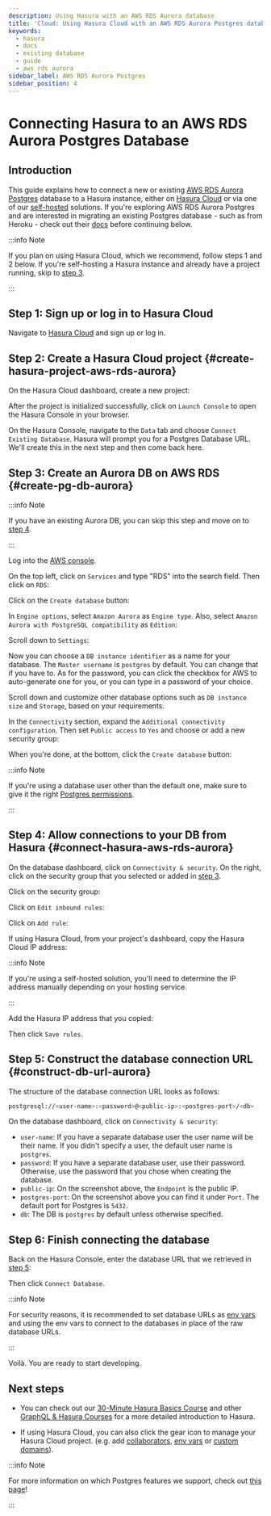 ```yaml
---
description: Using Hasura with an AWS RDS Aurora database
title: 'Cloud: Using Hasura Cloud with an AWS RDS Aurora Postgres database'
keywords:
  - hasura
  - docs
  - existing database
  - guide
  - aws rds aurora
sidebar_label: AWS RDS Aurora Postgres
sidebar_position: 4
---
```



# Connecting Hasura to an AWS RDS Aurora Postgres Database

## Introduction

This guide explains how to connect a new or existing [AWS RDS Aurora Postgres](https://aws.amazon.com/rds/aurora/)
database to a Hasura instance, either on [Hasura Cloud](https://cloud.hasura.io) or via one of our
[self-hosted](/deployment/deployment-guides/index.mdx) solutions. If you're exploring AWS RDS Aurora Postgres and are interested
in migrating an existing Postgres database - such as from Heroku - check out their
[docs](https://docs.aws.amazon.com/AmazonRDS/latest/AuroraUserGuide/AuroraPostgreSQL.Migrating.html) before continuing
below.

:::info Note

If you plan on using Hasura Cloud, which we recommend, follow steps 1 and 2 below. If you're self-hosting a Hasura instance and
already have a project running, skip to [step 3](#create-pg-db-aurora).

:::

## Step 1: Sign up or log in to Hasura Cloud

Navigate to [Hasura Cloud](https://cloud.hasura.io/signup/?pg=docs&plcmt=body&cta=navigate-to-hasura-cloud&tech=default)
and sign up or log in.

## Step 2: Create a Hasura Cloud project {#create-hasura-project-aws-rds-aurora}

On the Hasura Cloud dashboard, create a new project:

<Thumbnail src="/img/cloud-dbs/create-hasura-cloud-project.png" alt="Create Hasura Cloud project" width="1000px" />

After the project is initialized successfully, click on `Launch Console` to open the Hasura Console in your browser.

On the Hasura Console, navigate to the `Data` tab and choose `Connect Existing Database`. Hasura will prompt you for a
Postgres Database URL. We'll create this in the next step and then come back here.

<Thumbnail src="/img/cloud-dbs/existing-db-setup.png" alt="Hasura Cloud database setup" width="700px" />

## Step 3: Create an Aurora DB on AWS RDS {#create-pg-db-aurora}

:::info Note

If you have an existing Aurora DB, you can skip this step and move on to [step 4](#connect-hasura-aws-rds-aurora).

:::

Log into the [AWS console](https://console.aws.amazon.com//).

On the top left, click on `Services` and type "RDS" into the search field. Then click on `RDS`:

<Thumbnail src="/img/cloud-dbs/aws/search-for-rds.png" alt="Navigate to RDS in AWS" width="1000px" />

Click on the `Create database` button:

<Thumbnail src="/img/cloud-dbs/aws/create-database.png" alt="Create database in AWS" width="1000px" />

In `Engine options`, select `Amazon Aurora` as `Engine type`. Also, select `Amazon Aurora with PostgreSQL compatibility`
as `Edition`:

<Thumbnail
  src="/img/cloud-dbs/aws/aurora/rds-select-aurora.png"
  alt="Select Aurora for RDS instance on AWS"
  width="600px"
/>

Scroll down to `Settings`:

<Thumbnail src="/img/cloud-dbs/aws/rds-settings.png" alt="Settings for RDS instance on AWS" width="600px" />

Now you can choose a `DB instance identifier` as a name for your database. The `Master username` is `postgres` by
default. You can change that if you have to. As for the password, you can click the checkbox for AWS to auto-generate
one for you, or you can type in a password of your choice.

Scroll down and customize other database options such as `DB instance size` and `Storage`, based on your requirements.

In the `Connectivity` section, expand the `Additional connectivity configuration`. Then set `Public access` to `Yes` and
choose or add a new security group:

<Thumbnail src="/img/cloud-dbs/aws/rds-connectivity.png" alt="Connectivity for RDS instance on AWS" width="600px" />

When you're done, at the bottom, click the `Create database` button:

<Thumbnail src="/img/cloud-dbs/aws/rds-click-create.png" alt="Create RDS instance on AWS" width="700px" />

:::info Note

If you're using a database user other than the default one, make sure to give it the right
[Postgres permissions](/deployment/postgres-requirements.mdx#postgres-permissions).

:::

## Step 4: Allow connections to your DB from Hasura {#connect-hasura-aws-rds-aurora}

On the database dashboard, click on `Connectivity & security`. On the right, click on the security group that you
selected or added in [step 3](#create-pg-aws-rds-aurora).

<Thumbnail
  src="/img/cloud-dbs/aws/aurora/find-security-group.png"
  alt="Find the security group on AWS RDS"
  width="1000px"
/>

Click on the security group:

<Thumbnail src="/img/cloud-dbs/aws/select-security-group.png" alt="Click on the security group" width="1000px" />

Click on `Edit inbound rules`:

<Thumbnail src="/img/cloud-dbs/aws/inbound-rules.png" alt="Edit inbound rules for AWS RDS database" width="1000px" />

Click on `Add rule`:

<Thumbnail
  src="/img/cloud-dbs/aws/add-inbound-rule.png"
  alt="Add an inbound rule for AWS RDS database"
  width="1000px"
/>

If using Hasura Cloud, from your project's dashboard, copy the Hasura Cloud IP address:

<Thumbnail src="/img/projects/hasura-cloud-ip.png" alt="Hasura Cloud IP field" width="1000px" />

:::info Note

If you're using a self-hosted solution, you'll need to determine the IP address manually depending on your hosting
service.

:::

Add the Hasura IP address that you copied:

<Thumbnail src="/img/cloud-dbs/aws/add-hasura-ip.png" alt="Add the Hasura IP for AWS RDS database" width="1000px" />

Then click `Save rules`.

## Step 5: Construct the database connection URL {#construct-db-url-aurora}

The structure of the database connection URL looks as follows:

```bash
postgresql://<user-name>:<password>@<public-ip>:<postgres-port>/<db>
```

On the database dashboard, click on `Connectivity & security`:

<Thumbnail
  src="/img/cloud-dbs/aws/aurora/get-db-connection-string.png"
  alt="Construct the database connection string for AWS RDS"
  width="1000px"
/>

- `user-name`: If you have a separate database user the user name will be their name. If you didn't specify a user, the
  default user name is `postgres`.
- `password`: If you have a separate database user, use their password. Otherwise, use the password that you chose when
  creating the database.
- `public-ip`: On the screenshot above, the `Endpoint` is the public IP.
- `postgres-port`: On the screenshot above you can find it under `Port`. The default port for Postgres is `5432`.
- `db`: The DB is `postgres` by default unless otherwise specified.

## Step 6: Finish connecting the database

Back on the Hasura Console, enter the database URL that we retrieved in [step 5](#construct-db-url-aurora):

<Thumbnail src="/img/getting-started/connect-db-cloud.png" alt="Database setup" width="600px" />

Then click `Connect Database`.

:::info Note

For security reasons, it is recommended to set database URLs as [env vars](/projects/env-vars.mdx) and using the env
vars to connect to the databases in place of the raw database URLs.

:::

Voilà. You are ready to start developing.

<Thumbnail src="/img/cloud-dbs/hasura-console.png" alt="Hasura console" width="1100px" />

## Next steps

- You can check out our [30-Minute Hasura Basics Course](https://hasura.io/learn/graphql/hasura/introduction/) and other
  [GraphQL & Hasura Courses](https://hasura.io/learn/) for a more detailed introduction to Hasura.

- If using Hasura Cloud, you can also click the gear icon to manage your Hasura Cloud project. (e.g. add
  [collaborators](/projects/collaborators.mdx), [env vars](/projects/env-vars.mdx) or
  [custom domains](/projects/domains.mdx)).

<Thumbnail src="/img/getting-started/project-manage.png" alt="Project actions" width="860px" />

:::info Note

For more information on which Postgres features we support, check out [this page](/databases/index.mdx#feature-support)!

:::
